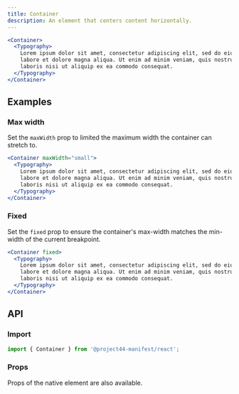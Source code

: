```yaml
---
title: Container
description: An element that centers content horizontally.
---
```


```jsx
<Container>
  <Typography>
    Lorem ipsum dolor sit amet, consectetur adipiscing elit, sed do eiusmod tempor incididunt ut
    labore et dolore magna aliqua. Ut enim ad minim veniam, quis nostrud exercitation ullamco
    laboris nisi ut aliquip ex ea commodo consequat.
  </Typography>
</Container>
```

## Examples

### Max width

Set the `maxWidth` prop to limited the maximum width the container can stretch to.

```jsx
<Container maxWidth="small">
  <Typography>
    Lorem ipsum dolor sit amet, consectetur adipiscing elit, sed do eiusmod tempor incididunt ut
    labore et dolore magna aliqua. Ut enim ad minim veniam, quis nostrud exercitation ullamco
    laboris nisi ut aliquip ex ea commodo consequat.
  </Typography>
</Container>
```

### Fixed

Set the `fixed` prop to ensure the container's max-width matches the min-width of the current breakpoint.

```jsx
<Container fixed>
  <Typography>
    Lorem ipsum dolor sit amet, consectetur adipiscing elit, sed do eiusmod tempor incididunt ut
    labore et dolore magna aliqua. Ut enim ad minim veniam, quis nostrud exercitation ullamco
    laboris nisi ut aliquip ex ea commodo consequat.
  </Typography>
</Container>
```

## API

### Import

```js
import { Container } from '@project44-manifest/react';
```

### Props

Props of the native element are also available.

<PropsTable of="Container" />
